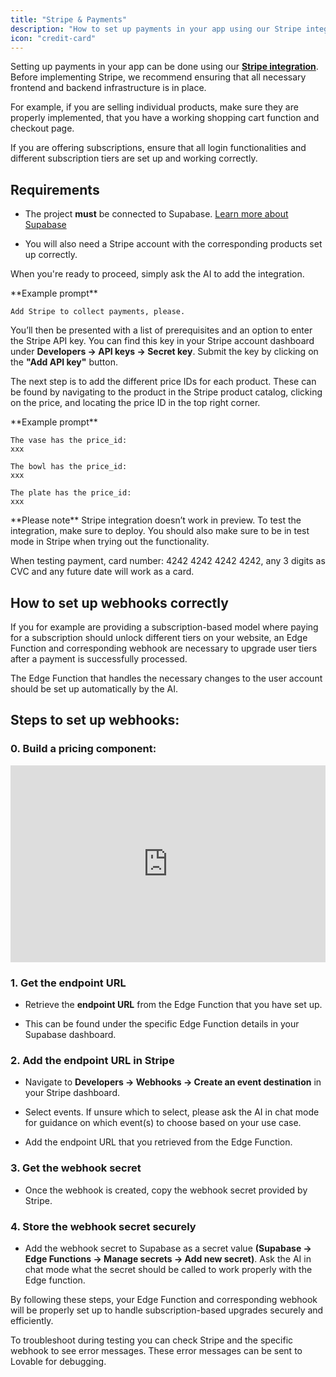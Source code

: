 ```yaml
---
title: "Stripe & Payments"
description: "How to set up payments in your app using our Stripe integration"
icon: "credit-card"
---
```


Setting up payments in your app can be done using our [**Stripe integration**](https://lovable.dev/blog/how-to-connect-stripe-lovable). Before implementing Stripe, we recommend ensuring that all necessary frontend and backend infrastructure is in place.

<Note>
  For example, if you are selling individual products, make sure they are properly implemented, that you have a working shopping cart function and checkout page.

  If you are offering subscriptions, ensure that all login functionalities and different subscription tiers are set up and working correctly.
</Note>

## **Requirements**

* The project **must** be connected to Supabase. [Learn more about Supabase](https://docs.lovable.dev/integrations/supabase)

* You will also need a Stripe account with the corresponding products set up correctly.

When you're ready to proceed, simply ask the AI to add the integration.

<Note>
  **Example prompt**

  ```
  Add Stripe to collect payments, please.
  ```
</Note>

You’ll then be presented with a list of prerequisites and an option to enter the Stripe API key. You can find this key in your Stripe account dashboard under **Developers → API keys → Secret key**. Submit the key by clicking on the **"Add API key"** button.

The next step is to add the different price IDs for each product. These can be found by navigating to the product in the Stripe product catalog, clicking on the price, and locating the price ID in the top right corner.

<Note>
  **Example prompt**

  ```
  The vase has the price_id:
  xxx

  The bowl has the price_id:
  xxx

  The plate has the price_id:
  xxx
  ```
</Note>

<Note>
  **Please note**
  Stripe integration doesn’t work in preview. To test the integration, make sure to deploy. You should also make sure to be in test mode in Stripe when trying out the functionality.

  When testing payment, card number: 4242 4242 4242 4242, any 3 digits as CVC and any future date will work as a card.
</Note>

## How to set up webhooks correctly

If you for example are providing a subscription-based model where paying for a subscription should unlock different tiers on your website, an Edge Function and corresponding webhook are necessary to upgrade user tiers after a payment is successfully processed.

<Note>
  The Edge Function that handles the necessary changes to the user account should be set up automatically by the AI.
</Note>

## **Steps to set up webhooks:**

### **0. Build a pricing component:**

<iframe width="100%" height="315" src="https://www.youtube.com/embed/ObLIpGDQ1wA?si=hlkT7VwN0D9w5Ew5" title="YouTube video player" frameborder="0" allow="accelerometer; autoplay; clipboard-write; encrypted-media; gyroscope; picture-in-picture; web-share" referrerpolicy="strict-origin-when-cross-origin" allowfullscreen></iframe>

### **1. Get the endpoint URL**

* Retrieve the **endpoint URL** from the Edge Function that you have set up.

* This can be found under the specific Edge Function details in your Supabase dashboard.

### **2. Add the endpoint URL in Stripe**

* Navigate to **Developers → Webhooks → Create an event destination** in your Stripe dashboard.

* Select events. If unsure which to select, please ask the AI in chat mode for guidance on which event(s) to choose based on your use case.

* Add the endpoint URL that you retrieved from the Edge Function.

### **3. Get the webhook secret**

* Once the webhook is created, copy the webhook secret provided by Stripe.

### **4. Store the webhook secret securely**

* Add the webhook secret to Supabase as a secret value **(Supabase → Edge Functions → Manage secrets → Add new secret)**. Ask the AI in chat mode what the secret should be called to work properly with the Edge function.

By following these steps, your Edge Function and corresponding webhook will be properly set up to handle subscription-based upgrades securely and efficiently.

<Note>
  To troubleshoot during testing you can check Stripe and the specific webhook to see error messages. These error messages can be sent to Lovable for debugging.
</Note>